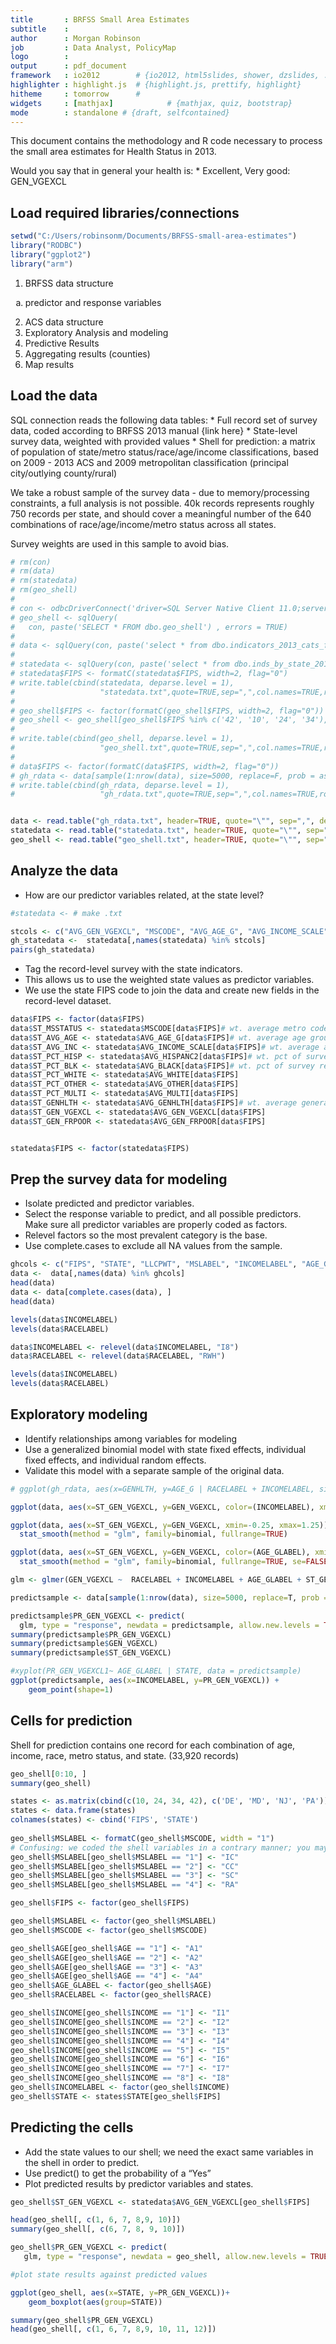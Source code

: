 ```yaml
---
title       : BRFSS Small Area Estimates
subtitle    : 
author      : Morgan Robinson 
job         : Data Analyst, PolicyMap
logo        : 
output      : pdf_document 
framework   : io2012        # {io2012, html5slides, shower, dzslides, ...}
highlighter : highlight.js  # {highlight.js, prettify, highlight}
hitheme     : tomorrow      # 
widgets     : [mathjax]            # {mathjax, quiz, bootstrap}
mode        : standalone # {draft, selfcontained}
---
```

  

This document contains the methodology and R code necessary to process the small area estimates for Health Status in 2013.  

Would you say that in general your health is: 
  * Excellent, Very good: GEN_VGEXCL

## Load required libraries/connections
```r
setwd("C:/Users/robinsonm/Documents/BRFSS-small-area-estimates")
library("RODBC")
library("ggplot2")
library("arm")

```

1. BRFSS data structure
  a. predictor and response variables
2. ACS data structure
3. Exploratory Analysis and modeling
4. Predictive Results
5. Aggregating results (counties)
6. Map results


## Load the data
SQL connection reads the following data tables:
* Full record set of survey data, coded according to BRFSS 2013 manual {link here}
* State-level survey data, weighted with provided values
* Shell for prediction: a matrix of population of state/metro status/race/age/income classifications, based on 2009 - 2013 ACS and 2009 metropolitan classification (principal city/outlying county/rural)


We take a robust sample of the survey data - due to memory/processing constraints, a full analysis is not possible. 40k records represents roughly 750 records per state, and should cover a meaningful number of the 640 combinations of race/age/income/metro status across all states. 

Survey weights are used in this sample to avoid bias.

```r
# rm(con)
# rm(data)
# rm(statedata)
# rm(geo_shell)
# 
# con <- odbcDriverConnect('driver=SQL Server Native Client 11.0;server=gis;database=CDC_BRFSS_PolicyMap;trusted_connection=Yes')
# geo_shell <- sqlQuery(
#   con, paste('SELECT * FROM dbo.geo_shell') , errors = TRUE) 
# 
# data <- sqlQuery(con, paste('select * from dbo.indicators_2013_cats_for_mrp'), errors = TRUE, max = 0)
# 
# statedata <- sqlQuery(con, paste('select * from dbo.inds_by_state_2013'), errors = TRUE)
# statedata$FIPS <- formatC(statedata$FIPS, width=2, flag="0")
# write.table(cbind(statedata, deparse.level = 1),
#                   "statedata.txt",quote=TRUE,sep=",",col.names=TRUE,row.names=FALSE, na = "", append=FALSE)
# 
# geo_shell$FIPS <- factor(formatC(geo_shell$FIPS, width=2, flag="0"))
# geo_shell <- geo_shell[geo_shell$FIPS %in% c('42', '10', '24', '34'), ]
# 
# write.table(cbind(geo_shell, deparse.level = 1),
#                   "geo_shell.txt",quote=TRUE,sep=",",col.names=TRUE,row.names=FALSE, na = "", append=FALSE) #output table
# 
# data$FIPS <- factor(formatC(data$FIPS, width=2, flag="0"))
# gh_rdata <- data[sample(1:nrow(data), size=5000, replace=F, prob = as.integer(data$LLCPWT)), ]
# write.table(cbind(gh_rdata, deparse.level = 1),
#                   "gh_rdata.txt",quote=TRUE,sep=",",col.names=TRUE,row.names=FALSE, na = "", append=FALSE) #output table


data <- read.table("gh_rdata.txt", header=TRUE, quote="\"", sep=",", dec = ".", stringsAsFactors=T) #saved input table
statedata <- read.table("statedata.txt", header=TRUE, quote="\"", sep=",", dec = ".", stringsAsFactors=T)
geo_shell <- read.table("geo_shell.txt", header=TRUE, quote="\"", sep=",", dec = ".", stringsAsFactors=T)


```

## Analyze the data
* How are our predictor variables related, at the state level?

```r
#statedata <- # make .txt

stcols <- c("AVG_GEN_VGEXCL", "MSCODE", "AVG_AGE_G", "AVG_INCOME_SCALE", "STATE")
gh_statedata <-  statedata[,names(statedata) %in% stcols]
pairs(gh_statedata)

```

* Tag the record-level survey with the state indicators. 
* This allows us to use the weighted state values as predictor variables. 
* We use the state FIPS code to join the data and create new fields in the record-level dataset.
``` r

data$FIPS <- factor(data$FIPS)
data$ST_MSSTATUS <- statedata$MSCODE[data$FIPS]# wt. average metro code among tracts in state
data$ST_AVG_AGE <- statedata$AVG_AGE_G[data$FIPS]# wt. average age group among tracts in state
data$ST_AVG_INC <- statedata$AVG_INCOME_SCALE[data$FIPS]# wt. average age group among tracts in state
data$ST_PCT_HISP <- statedata$AVG_HISPANC2[data$FIPS]# wt. pct of survey respondents in state who are hispanic
data$ST_PCT_BLK <- statedata$AVG_BLACK[data$FIPS]# wt. pct of survey respondents in state who are black
data$ST_PCT_WHITE <- statedata$AVG_WHITE[data$FIPS]  
data$ST_PCT_OTHER <- statedata$AVG_OTHER[data$FIPS]
data$ST_PCT_MULTI <- statedata$AVG_MULTI[data$FIPS] 
data$ST_GENHLTH <- statedata$AVG_GENHLTH[data$FIPS]# wt. average general health scale
data$ST_GEN_VGEXCL <- statedata$AVG_GEN_VGEXCL[data$FIPS]
data$ST_GEN_FRPOOR <- statedata$AVG_GEN_FRPOOR[data$FIPS]


statedata$FIPS <- factor(statedata$FIPS)
```

## Prep the survey data for modeling
* Isolate predicted and predictor variables.
* Select the response variable to predict, and all possible predictors. Make sure all predictor variables are properly coded as factors.
* Relevel factors so the most prevalent category is the base.
* Use complete.cases to exclude all NA values from the sample.
``` r
ghcols <- c("FIPS", "STATE", "LLCPWT", "MSLABEL", "INCOMELABEL", "AGE_GLABEL", "RACELABEL", "GEN_VGEXCL", "ST_GEN_VGEXCL")
data <-  data[,names(data) %in% ghcols]
head(data)
data <- data[complete.cases(data), ]
head(data)

levels(data$INCOMELABEL)
levels(data$RACELABEL)

data$INCOMELABEL <- relevel(data$INCOMELABEL, "I8")
data$RACELABEL <- relevel(data$RACELABEL, "RWH")

levels(data$INCOMELABEL)
levels(data$RACELABEL)
```

## Exploratory modeling
* Identify relationships among variables for modeling
* Use a generalized binomial model with state fixed effects, individual fixed effects, and individual random effects. 
* Validate this model with a separate sample of the original data.


``` r

# ggplot(gh_rdata, aes(x=GENHLTH, y=AGE_G | RACELABEL + INCOMELABEL, size=population)

ggplot(data, aes(x=ST_GEN_VGEXCL, y=GEN_VGEXCL, color=(INCOMELABEL), xmin=0.4, xmax=0.6)) + geom_point(position=position_jitter( width=0.01, height=0.1), alpha = 0.5, shape=21, size=2)

ggplot(data, aes(x=ST_GEN_VGEXCL, y=GEN_VGEXCL, xmin=-0.25, xmax=1.25))+
  stat_smooth(method = "glm", family=binomial, fullrange=TRUE)

ggplot(data, aes(x=ST_GEN_VGEXCL, y=GEN_VGEXCL, color=(AGE_GLABEL), xmin=-0.25, xmax=1.25)) + geom_point(position=position_jitter( width=0.01, height=0.1), alpha = 0.2, shape=21, size=1.5)+
  stat_smooth(method = "glm", family=binomial, fullrange=TRUE, se=FALSE)

glm <- glmer(GEN_VGEXCL ~  RACELABEL + INCOMELABEL + AGE_GLABEL + ST_GEN_VGEXCL + (1| MSLABEL:RACELABEL), family = "binomial", data = data)

predictsample <- data[sample(1:nrow(data), size=5000, replace=T, prob = as.integer(data$LLCPWT)), ]

predictsample$PR_GEN_VGEXCL <- predict(
  glm, type = "response", newdata = predictsample, allow.new.levels = TRUE)
summary(predictsample$PR_GEN_VGEXCL)
summary(predictsample$GEN_VGEXCL)
summary(predictsample$ST_GEN_VGEXCL)

#xyplot(PR_GEN_VGEXCL1~ AGE_GLABEL | STATE, data = predictsample)
ggplot(predictsample, aes(x=INCOMELABEL, y=PR_GEN_VGEXCL)) +
    geom_point(shape=1)

```

## Cells for prediction
Shell for prediction contains one record for each combination of age, income, race, metro status, and state. (33,920 records)
```r
geo_shell[0:10, ]
summary(geo_shell)
```


``` r


states <- as.matrix(cbind(c(10, 24, 34, 42), c('DE', 'MD', 'NJ', 'PA')))
states <- data.frame(states)
colnames(states) <- cbind('FIPS', 'STATE')
                          
geo_shell$MSLABEL <- formatC(geo_shell$MSCODE, width = "1")
# Confusing: we coded the shell variables in a contrary manner; you may want to do this differently.
geo_shell$MSLABEL[geo_shell$MSLABEL == "1"] <- "IC"
geo_shell$MSLABEL[geo_shell$MSLABEL == "2"] <- "CC"
geo_shell$MSLABEL[geo_shell$MSLABEL == "3"] <- "SC"
geo_shell$MSLABEL[geo_shell$MSLABEL == "4"] <- "RA"

geo_shell$FIPS <- factor(geo_shell$FIPS)

geo_shell$MSLABEL <- factor(geo_shell$MSLABEL)
geo_shell$MSCODE <- factor(geo_shell$MSCODE)

geo_shell$AGE[geo_shell$AGE == "1"] <- "A1"
geo_shell$AGE[geo_shell$AGE == "2"] <- "A2"
geo_shell$AGE[geo_shell$AGE == "3"] <- "A3"
geo_shell$AGE[geo_shell$AGE == "4"] <- "A4"
geo_shell$AGE_GLABEL <- factor(geo_shell$AGE)
geo_shell$RACELABEL <- factor(geo_shell$RACE)

geo_shell$INCOME[geo_shell$INCOME == "1"] <- "I1"
geo_shell$INCOME[geo_shell$INCOME == "2"] <- "I2"
geo_shell$INCOME[geo_shell$INCOME == "3"] <- "I3"
geo_shell$INCOME[geo_shell$INCOME == "4"] <- "I4"
geo_shell$INCOME[geo_shell$INCOME == "5"] <- "I5"
geo_shell$INCOME[geo_shell$INCOME == "6"] <- "I6"
geo_shell$INCOME[geo_shell$INCOME == "7"] <- "I7"
geo_shell$INCOME[geo_shell$INCOME == "8"] <- "I8"
geo_shell$INCOMELABEL <- factor(geo_shell$INCOME)
geo_shell$STATE <- states$STATE[geo_shell$FIPS]


```

## Predicting the cells
* Add the state values to our shell; we need the exact same variables in the shell in order to predict.
* Use predict() to get the probability of a "Yes"
* Plot predicted results by predictor variables and states.
```r
geo_shell$ST_GEN_VGEXCL <- statedata$AVG_GEN_VGEXCL[geo_shell$FIPS]

head(geo_shell[, c(1, 6, 7, 8,9, 10)])
summary(geo_shell[, c(6, 7, 8, 9, 10)])

geo_shell$PR_GEN_VGEXCL <- predict(
   glm, type = "response", newdata = geo_shell, allow.new.levels = TRUE)

#plot state results against predicted values

ggplot(geo_shell, aes(x=STATE, y=PR_GEN_VGEXCL))+
    geom_boxplot(aes(group=STATE))

summary(geo_shell$PR_GEN_VGEXCL)
head(geo_shell[, c(1, 6, 7, 8,9, 10, 11, 12)])


```


